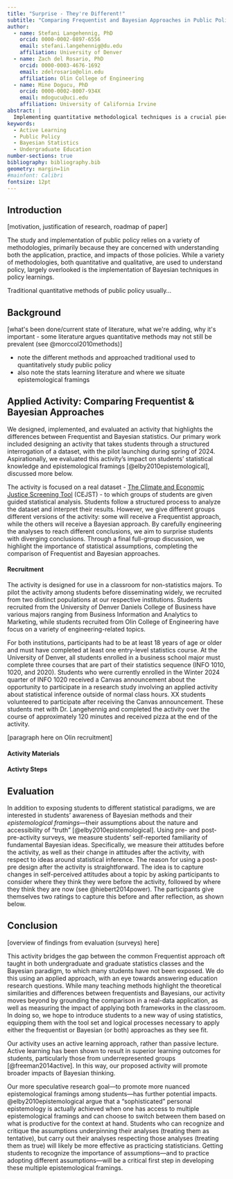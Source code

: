 ```yaml
---
title: "Surprise - They're Different!"
subtitle: "Comparing Frequentist and Bayesian Approaches in Public Policy"
author:
  - name: Stefani Langehennig, PhD 
    orcid: 0000-0002-0897-6556
    email: stefani.langehennig@du.edu
    affiliation: University of Denver
  - name: Zach del Rosario, PhD
    orcid: 0000-0003-4676-1692
    email: zdelrosario@olin.edu
    affiliation: Olin College of Engineering
  - name: Mine Dogucu, PhD
    orcid: 0000-0002-8007-934X
    email: mdogucu@uci.edu
    affiliation: University of California Irvine
abstract: |
  Implementing quantitative methodological techniques is a crucial piece of understanding public policy. While quasi-experimental, spatial (diffusion), and mixed methods are most commonly used when teaching policy studies, little research exists on using Bayesian approaches for policy learning, or how the outcomes from traditional quantitative approaches differ from a Bayesian approach. We propose an applied learning activity for students of public policy that exposes them to Bayesian methods and explores the differences between this statistical paradigm and more commonly used approaches. We do this using a structured interrogation of the [The Climate and Economic Justice Screening Tool](https://screeningtool.geoplatform.gov/en/) (CEJST) and the epistemological framings in the 5E model [@elby2010epistemological]. The activity illustrates the importance of statistical assumptions, and by extension, the impact that different quantitative methods have on understanding public policy. The goal of the study is to introduce students, instructors, and practitioners of public policy to a new way of using statistics, equipping them with the tool set and logical processes necessary to apply either approach as they see fit when studying public policy.
keywords:
  - Active Learning
  - Public Policy
  - Bayesian Statistics
  - Undergraduate Education
number-sections: true
bibliography: bibliography.bib
geometry: margin=1in 
#mainfont: Calibri
fontsize: 12pt
---
```


## Introduction
[motivation, justification of research, roadmap of paper]

The study and implementation of public policy relies on a variety of methodologies, primarily because they are concerned with understanding both the application, practice, and impacts of those policies. While a variety of methodologies, both quantitative and qualitative, are used to understand policy, largely overlooked is the implementation of Bayesian techniques in policy learnings. 


Traditional quantitative methods of public policy usually...

## Background
[what's been done/current state of literature, what we're adding, why it's important - some literature argues quantitative methods may not still be prevalent (see @morccol2010methods)]

- note the different methods and approached traditional used to quantitatively study public policy
- also note the stats learning literature and where we situate epistemological framings

## Applied Activity: Comparing Frequentist & Bayesian Approaches
We designed, implemented, and evaluated an activity that highlights the differences between Frequentist and Bayesian statistics. Our primary work included designing an activity that takes students through a structured interrogation of a dataset, with the pilot launching during spring of 2024. Aspirationally, we evaluated this activity’s impact on students’ statistical knowledge and epistemological framings [@elby2010epistemological], discussed more below.

The activity is focused on a real dataset - [The Climate and Economic Justice Screening Tool](https://screeningtool.geoplatform.gov/en/) (CEJST) - to which groups of students are given guided statistical analysis. Students follow a structured process to analyze the dataset and interpret their results. However, we give different groups different versions of the activity: some will receive a Frequentist approach, while the others will receive a Bayesian approach. By carefully engineering the analyses to reach different conclusions, we aim to surprise students with diverging conclusions. Through a final full-group discussion, we highlight the importance of statistical assumptions, completing the comparison of Frequentist and Bayesian approaches.

#### Recruitment
The activity is designed for use in a classroom for non-statistics majors. To pilot the activity among students before disseminating widely, we recruited from two distinct populations at our respective institutions. Students recruited from the University of Denver Daniels College of Business have various majors ranging from Business Information and Analytics to Marketing, while students recruited from Olin College of Engineering have focus on a variety of engineering-related topics. 

For both institutions, participants had to be at least 18 years of age or older and must have completed at least one entry-level statistics course. At the University of Denver, all students enrolled in a business school major must complete three courses that are part of their statistics sequence (INFO 1010, 1020, and 2020). Students who were currently enrolled in the Winter 2024 quarter of INFO 1020 received a Canvas announcement about the opportunity to participate in a research study involving an applied activity about statistical inference outside of normal class hours. XX students volunteered to participate after receiving the Canvas announcement. These students met with Dr. Langehennig and completed the activity over the course of approximately 120 minutes and received pizza at the end of the activity. 

[paragraph here on Olin recruitment]

#### Activity Materials

#### Activty Steps


## Evaluation
In addition to exposing students to different statistical paradigms, we are interested in students' awareness of Bayesian methods and their _epistemological framings_—their assumptions about the nature and accessibility of "truth" [@elby2010epistemological]. Using pre- and post-pre-activity surveys, we measure students’ self-reported familiarity of fundamental Bayesian ideas. Specifically, we measure their attitudes before the activity, as well as their change in attitudes after the activity, with respect to ideas around statistical inference. The reason for using a post-pre design after the activity is straightforward. The idea is to capture changes in self-perceived attitudes about a topic by asking participants to consider where they think they were before the activity, followed by where they think they are now (see @hiebert2014power). The participants give themselves two ratings to capture this before and after reflection, as shown below.


## Conclusion

[overview of findings from evaluation (surveys) here]

This activity bridges the gap between the common Frequentist approach oft taught in both undergraduate and graduate statistics classes and the Bayesian paradigm, to which many students have not been exposed. We do this using an applied approach, with an eye towards answering education research questions. While many teaching methods highlight the theoretical similarities and differences between frequentists and Bayesians, our activity moves beyond by grounding the comparison in a real-data application, as well as measuring the impact of applying both frameworks in the classroom. In doing so, we hope to introduce students to a new way of using statistics, equipping them with the tool set and logical processes necessary to apply either the frequentist or Bayesian (or both) approaches as they see fit.

Our activity uses an active learning approach, rather than passive lecture. Active learning has been shown to result in superior learning outcomes for students, particularly those from underrepresented groups [@freeman2014active]. In this way, our proposed activity will promote broader impacts of Bayesian thinking.

Our more speculative research goal—to promote more nuanced epistemological framings among students—has further potential impacts. @elby2010epistemological argue that a "sophisticated" personal epistemology is actually achieved when one has access to multiple epistemological framings and can choose to switch between them based on what is productive for the context at hand. Students who can recognize and critique the assumptions underpinning their analyses (treating them as tentative), but carry out their analyses respecting those analyses (treating them as true) will likely be more effective as practicing statisticians. Getting students to recognize the importance of assumptions—and to practice adopting different assumptions—will be a critical first step in developing these multiple epistemological framings.



